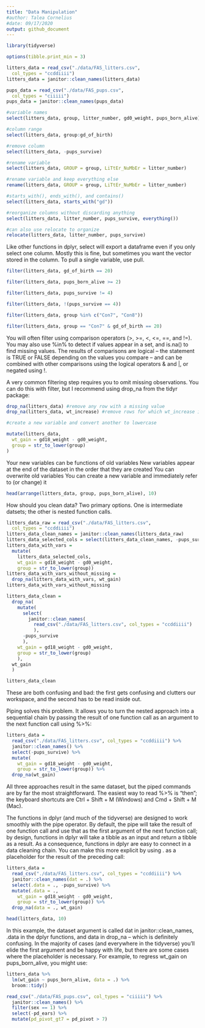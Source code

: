 ```yaml
---
title: "Data Manipulation"
#author: Talea Cornelius
#date: 09/17/2020
output: github_document
---
```


```r
library(tidyverse)

options(tibble.print_min = 3)
```

```r

litters_data = read_csv("./data/FAS_litters.csv",
  col_types = "ccddiiii")
litters_data = janitor::clean_names(litters_data)

pups_data = read_csv("./data/FAS_pups.csv",
  col_types = "ciiiii")
pups_data = janitor::clean_names(pups_data)
```

```r
#variable names
select(litters_data, group, litter_number, gd0_weight, pups_born_alive)

#column range
select(litters_data, group:gd_of_birth)

#remove column
select(litters_data, -pups_survive)

#rename variable
select(litters_data, GROUP = group, LiTtEr_NuMbEr = litter_number)

#rename variable and keep everything else
rename(litters_data, GROUP = group, LiTtEr_NuMbEr = litter_number)

#starts_with(), ends_with(), and contains()
select(litters_data, starts_with("gd"))

#reorganize columns without discarding anything
select(litters_data, litter_number, pups_survive, everything())

#can also use relocate to organize
relocate(litters_data, litter_number, pups_survive)

```

Like other functions in dplyr, select will export a dataframe even if you only select one column. Mostly this is fine, but sometimes you want the vector stored in the column. To pull a single variable, use pull.


```r
filter(litters_data, gd_of_birth == 20)

filter(litters_data, pups_born_alive >= 2)

filter(litters_data, pups_survive != 4)

filter(litters_data, !(pups_survive == 4))

filter(litters_data, group %in% c("Con7", "Con8"))

filter(litters_data, group == "Con7" & gd_of_birth == 20)
```

You will often filter using comparison operators (>, >=, <, <=, ==, and !=). You may also use %in% to detect if values appear in a set, and is.na() to find missing values. The results of comparisons are logical – the statement is TRUE or FALSE depending on the values you compare – and can be combined with other comparisons using the logical operators & and |, or negated using !.

A very common filtering step requires you to omit missing observations. You can do this with filter, but I recommend using drop_na from the tidyr package:

```r
drop_na(litters_data) #remove any row with a missing value
drop_na(litters_data, wt_increase) #remove rows for which wt_increase is missing.
```

```r
#create a new variable and convert another to lowercase

mutate(litters_data,
  wt_gain = gd18_weight - gd0_weight,
  group = str_to_lower(group)
)
```
Your new variables can be functions of old variables
New variables appear at the end of the dataset in the order that they are created
You can overwrite old variables
You can create a new variable and immediately refer to (or change) it

```r
head(arrange(litters_data, group, pups_born_alive), 10)
```
How should you clean data? Two primary options. One is intermediate datsets; the other is nested function calls.

```r
litters_data_raw = read_csv("./data/FAS_litters.csv",
  col_types = "ccddiiii")
litters_data_clean_names = janitor::clean_names(litters_data_raw)
litters_data_selected_cols = select(litters_data_clean_names, -pups_survive)
litters_data_with_vars = 
  mutate(
    litters_data_selected_cols, 
    wt_gain = gd18_weight - gd0_weight,
    group = str_to_lower(group))
litters_data_with_vars_without_missing = 
  drop_na(litters_data_with_vars, wt_gain)
litters_data_with_vars_without_missing
```

```r
litters_data_clean = 
  drop_na(
    mutate(
      select(
        janitor::clean_names(
          read_csv("./data/FAS_litters.csv", col_types = "ccddiiii")
          ), 
      -pups_survive
      ),
    wt_gain = gd18_weight - gd0_weight,
    group = str_to_lower(group)
    ),
  wt_gain
  )

litters_data_clean
```

These are both confusing and bad: the first gets confusing and clutters our workspace, and the second has to be read inside out.

Piping solves this problem. It allows you to turn the nested approach into a sequential chain by passing the result of one function call as an argument to the next function call using %>%:

```r
litters_data = 
  read_csv("./data/FAS_litters.csv", col_types = "ccddiiii") %>%
  janitor::clean_names() %>%
  select(-pups_survive) %>%
  mutate(
    wt_gain = gd18_weight - gd0_weight,
    group = str_to_lower(group)) %>% 
  drop_na(wt_gain)
```

All three approaches result in the same dataset, but the piped commands are by far the most straightforward. The easiest way to read %>% is “then”; the keyboard shortcuts are Ctrl + Shift + M (Windows) and Cmd + Shift + M (Mac).

The functions in dplyr (and much of the tidyverse) are designed to work smoothly with the pipe operator. By default, the pipe will take the result of one function call and use that as the first argument of the next function call; by design, functions in dplyr will take a tibble as an input and return a tibble as a result. As a consequence, functions in dplyr are easy to connect in a data cleaning chain. You can make this more explicit by using . as a placeholder for the result of the preceding call:

```r
litters_data = 
  read_csv("./data/FAS_litters.csv", col_types = "ccddiiii") %>%
  janitor::clean_names(dat = .) %>%
  select(.data = ., -pups_survive) %>%
  mutate(.data = .,
    wt_gain = gd18_weight - gd0_weight,
    group = str_to_lower(group)) %>% 
  drop_na(data = ., wt_gain)
```
```r
head(litters_data, 10)
```

In this example, the dataset argument is called dat in janitor::clean_names, .data in the dplyr functions, and data in drop_na – which is definitely confusing. In the majority of cases (and everywhere in the tidyverse) you’ll elide the first argument and be happy with life, but there are some cases where the placeholder is necessary. For example, to regress wt_gain on pups_born_alive, you might use:

```r
litters_data %>%
  lm(wt_gain ~ pups_born_alive, data = .) %>%
  broom::tidy()
```


```r
read_csv("./data/FAS_pups.csv", col_types = "ciiiii") %>%
  janitor::clean_names() %>% 
  filter(sex == 1) %>% 
  select(-pd_ears) %>% 
  mutate(pd_pivot_gt7 = pd_pivot > 7)
```




